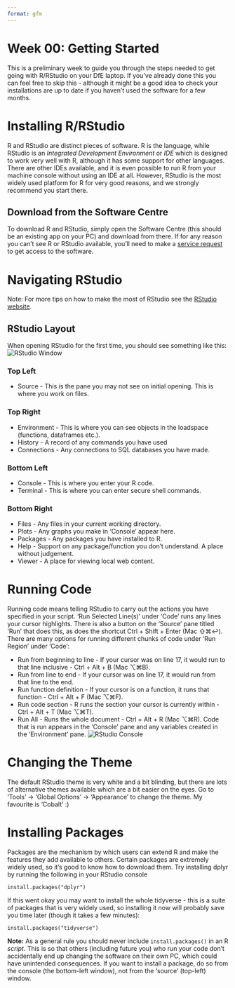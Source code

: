 ```yaml
---
format: gfm
---
```


<!-- Please edit README.qmd - not README.md -->

# Week 00: Getting Started

This is a preliminary week to guide you through the steps needed to get going
with R/RStudio on your DfE laptop. If you've already done this you can feel
free to skip this - although it might be a good idea to check your installations
are up to date if you haven't used the software for a few months. 

# Installing R/RStudio

R and RStudio are distinct pieces of software. R is the language, while RStudio
is an *Integrated Development Environment* or *IDE* which is designed to work
very well with R, although it has some support for other languages. There are
other IDEs available, and it is even possible to run R from your machine console
without using an IDE at all. However, RStudio is the most widely used platform
for R for very good reasons, and we strongly recommend you start there.

## Download from the Software Centre

To download R and RStudio, simply open the Software Centre (this should be an
existing app on your PC) and download from there. If for any reason you can't
see R or RStudio available, you'll need to make a 
[service request](https://dfe.service-now.com/serviceportal?id=sc_category&catalog_id=-1)
to get access to the software.

# Navigating RStudio

Note: For more tips on how to make the most of RStudio see the 
[RStudio website](https://www.rstudio.com/products/rstudio/).

## RStudio Layout
When opening RStudio for the first time, you should see something like this:
![RStudio Window](/week-00-setup/rstudio-layout.PNG)

### Top Left

* Source - This is the pane you may not see on initial opening. This is where you work on files.

### Top Right

* Environment - This is where you can see objects in the loadspace (functions, dataframes etc.).
* History - A record of any commands you have used
* Connections - Any connections to SQL databases you have made.

### Bottom Left

* Console - This is where you enter your R code.
* Terminal - This is where you can enter secure shell commands.

### Bottom Right

* Files - Any files in your current working directory.
* Plots - Any graphs you make in 'Console' appear here.
* Packages - Any packages you have installed to R.
* Help - Support on any package/function you don't understand. A place without judgement.
* Viewer - A place for viewing local web content.

# Running Code
Running code means telling RStudio to carry out the actions you have specified
in your script. 'Run Selected Line(s)' under 'Code' runs any lines your cursor
highlights. There is also a button on the 'Source' pane titled 'Run' that does
this, as does the shortcut Ctrl + Shift + Enter (Mac ⇧⌘↩). There are many
options for running different chunks of code under 'Run Region' under 'Code':

* Run from beginning to line - If your cursor was on line 17, it would run to that line inclusive - Ctrl + Alt + B (Mac ⌥⌘B).
* Run from line to end - If your cursor was on line 17, it would run from that line to the end.
* Run function definition - If your cursor is on a function, it runs that function - Ctrl + Alt + F (Mac ⌥⌘F).
* Run code section - R runs the section your cursor is currently within - Ctrl + Alt + T (Mac ⌥⌘T).
* Run All - Runs the whole document - Ctrl + Alt + R (Mac ⌥⌘R).
Code that is run appears in the 'Console' pane and any variables created in the 'Environment' pane.
![RStudio Console](/week-00-setup/rstudio-console-environment.PNG)

# Changing the Theme
The default RStudio theme is very white and a bit blinding, but there are lots
of alternative themes available which are a bit easier on the eyes. Go to
'Tools' -> 'Global Options' -> 'Appearance' to change the theme. My favourite is
'Cobalt' :)

# Installing Packages

Packages are the mechanism by which users can extend R and make the features they
add available to others. Certain packages are extremely widely used, so it's good
to know how to download them. Try installing dplyr by running the following in
your RStudio console
```
install.packages("dplyr")
```

If this went okay you may want to install the whole tidyverse - this is a suite
of packages that is very widely used, so installing it now will probably save
you time later (though it takes a few minutes):
```
install.packages("tidyverse")
```

**Note:** As a general rule you should never include `install.packages()` in an
R *script*. This is so that others (including future you) who run your code don't 
accidentally end up changing the software on their own PC, which could have 
unintended consequences. If you want to install a package, do so from the console
(the bottom-left window), not from the 'source' (top-left) window.